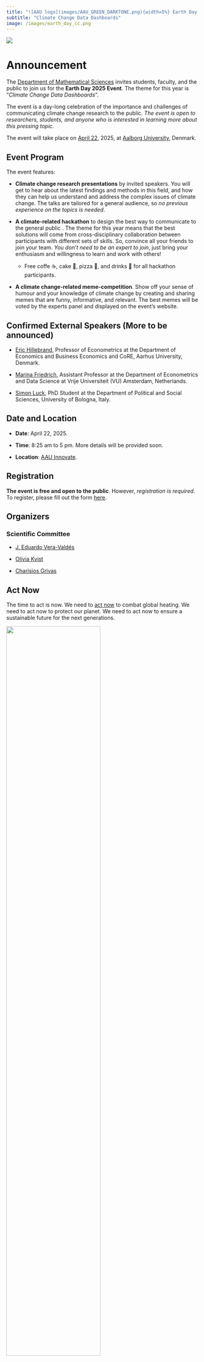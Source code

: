 ```yaml
---
title: "![AAU logo](images/AAU_GREEN_DARKTONE.png){width=5%} Earth Day 2025"
subtitle: "Climate Change Data Dashboards"
image: /images/earth_day_cc.png
---
```


![](/images/earth_day_cc.png){fig-alt="Earth Day Poster."}

# Announcement


The [Department of Mathematical Sciences](https://www.math.aau.dk/) invites students, faculty, and the public to join us for the **Earth Day 2025 Event**. The theme for this year is "*Climate Change Data Dashboards*".  

The event is a day-long celebration of the importance and challenges of communicating climate change research to the public. *The event is open to researchers, students, and anyone who is interested in learning more about this pressing topic*. 

The event will take place on [April 22](https://www.earthday.org/), 2025, at [Aalborg University](https://www.en.aau.dk/), Denmark.


## Event Program

The event features:

- **Climate change research presentations** by invited speakers. You will get to hear about the latest findings and methods in this field, and how they can help us understand and address the complex issues of climate change. The talks are tailored for a general audience, so *no previous experience on the topics is needed*.

- **A climate-related hackathon** to design the best way to communicate to the general public . The theme for this year means that the best solutions will come from cross-disciplinary collaboration between participants with different sets of skills. So, convince all your friends to join your team. *You don't need to be an expert to join*, just bring your enthusiasm and willingness to learn and work with others!

    - Free coffe ☕️, cake 🥮, pizza 🍕, and drinks 🥤 for all hackathon participants.
 
- **A climate change-related meme-competition**. Show off your sense of humour and your knowledge of climate change by creating and sharing memes that are funny, informative, and relevant. The best memes will be voted by the experts panel and displayed on the event's website.


## Confirmed External Speakers (More to be announced)
 
- [Eric Hillebrand](https://sites.google.com/site/erichillebrand/home), Professor of Econometrics at the Department of Economics and Business Economics and CoRE, Aarhus University, Denmark. 

- [Marina Friedrich](https://sites.google.com/view/mfriedrich), Assistant Professor at the Department of Econometrics and Data Science at Vrije Universiteit (VU) Amsterdam, Netherlands.

- [Simon Luck](https://www.unibo.it/sitoweb/simon.luck2/en), PhD Student at the Department of Political and Social Sciences, University of Bologna, Italy.


## Date and Location

- **Date**: April 22, 2025.

- **Time**: 8:25 am to 5 pm. More details will be provided soon.

- **Location**: [AAU Innovate](https://maps.app.goo.gl/BSsHTNUGzp9EmiCP6).

## Registration

**The event is free and open to the public**. However, *registration is required*. To register, please fill out the form [here](https://forms.office.com/Pages/ResponsePage.aspx?id=Sbrb9QbOb0msPgzxQ2HZNBkC2W4DGcxNs7tfQ8Mk3LJURUU5S1Q0Q09MT09RVkFaVkFRMEhXTFJZQy4u).


## Organizers

### Scientific Committee

- [J. Eduardo Vera-Valdés](https://everval.github.io/)

- [Olivia Kvist](https://www.linkedin.com/in/olivia-kvist-813251216/)

- [Charisios Grivas](https://sites.google.com/view/charisiosgrivas/home)


## Act Now

The time to act is now. We need to [act now](https://www.un.org/actnow) to combat global heating. We need to act now to protect our planet. We need to act now to ensure a sustainable future for the next generations.

![](/images/ActNow_UN_emblem_horizontal_E.png){fig-alt="Act Now Logo." width=70%}

## Sponsorship

This event is sponsored by the [Danish Data Science Academy DDSA](https://ddsa.dk/).

![](/images/DDSA_PrimaryLogo.png){fig-alt="Danish Data Science Academy Logo." width=70%}


## About Earth Day

If you want to know more about Earth Day, follow [this link](aboutearthday.qmd).
